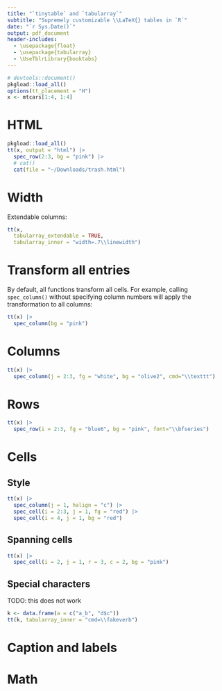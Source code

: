 ```yaml
---
title: "`tinytable` and `tabularray`"
subtitle: "Supremely customizable \\LaTeX{} tables in `R`"
date: "`r Sys.Date()`"
output: pdf_document
header-includes: 
  - \usepackage{float}
  - \usepackage{tabularray}
  - \UseTblrLibrary{booktabs}
---
```


```r
# devtools::document()
pkgload::load_all()
options(tt_placement = "H")
x <- mtcars[1:4, 1:4]
```

# HTML

```r
pkgload::load_all()
tt(x, output = "html") |> 
  spec_row(2:3, bg = "pink") |>
  # cat()
  cat(file = "~/Downloads/trash.html")
```


# Width

Extendable columns:

```r
tt(x,
  tabularray_extendable = TRUE,
  tabularray_inner = "width=.7\\linewidth")
```

# Transform all entries

By default, all functions transform all cells. For example, calling `spec_column()` without specifying column numbers will apply the transformation to all columns:

```r
tt(x) |>
  spec_column(bg = "pink")
```

# Columns

```r
tt(x) |>
  spec_column(j = 2:3, fg = "white", bg = "olive2", cmd="\\texttt")
```

# Rows

```r
tt(x) |>
  spec_row(i = 2:3, fg = "blue6", bg = "pink", font="\\bfseries")
```

# Cells

## Style

```r
tt(x) |>
  spec_column(j = 1, halign = "c") |>
  spec_cell(i = 2:3, j = 1, fg = "red") |>
  spec_cell(i = 4, j = 1, bg = "red")
```

## Spanning cells

```r
tt(x) |>
  spec_cell(i = 2, j = 1, r = 3, c = 2, bg = "pink")
```

## Special characters

TODO: this does not work

```r
k <- data.frame(a = c("a_b", "d$c"))
tt(k, tabularray_inner = "cmd=\\fakeverb")
```


# Caption and labels

# Math
